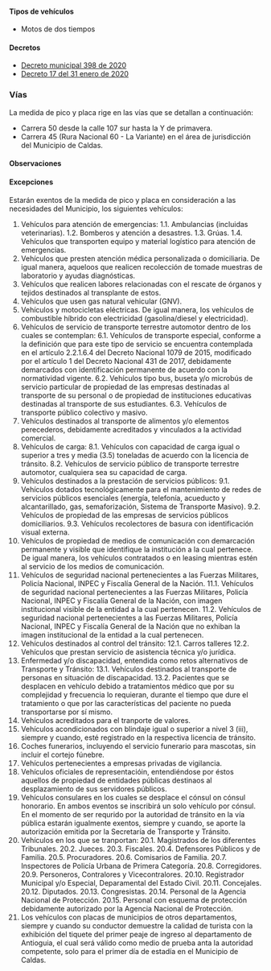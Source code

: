 #### Tipos de vehículos

- Motos de dos tiempos

#### Decretos

- [Decreto municipal 398 de 2020](https://normograma.info/medellin/normograma/docs/pdf/mjd_alcamed_0398_2020.pdf)
- [Decreto 17 del 31 enero de 2020](/caldas/decreto-17-del-31-enero-de-2020.pdf)

### Vías

La medida de pico y placa rige en las vías que se detallan a continuación:

- Carrera 50 desde la calle 107 sur hasta la Y de primavera.
- Carrera 45 (Rura Nacional 60 - La Variante) en el área de jurisdicción del Municipio de Caldas.

#### Observaciones

<TweetEmbed id="1242284868186374144" />

#### Excepciones

Estarán exentos de la medida de pico y placa en consideración a las necesidades del Municipio, los siguientes vehículos:

1. Vehículos para atención de emergencias:
   1.1. Ambulancias (incluidas veterinarias).
   1.2. Bomberos y atención a desastres.
   1.3. Grúas.
   1.4. Vehículos que transporten equipo y material logístico para atención de emergencias.
2. Vehículos que presten atención médica personalizada o domiciliaria. De igual manera, aqueloos que realicen recolección de tomade muestras de laboratorio y ayudas diagnósticas.
3. Vehículos que realicen labores relacionadas con el rescate de órganos y tejidos destinados al transplante de estos.
4. Vehículos que usen gas natural vehicular (GNV).
5. Vehículos y motocicletas eléctricas. De igual manera, los vehículos de combustible híbrido con electricidad (gasolina/diesel y electricidad).
6. Vehículos de servicio de transporte terrestre automotor dentro de los cuales se contemplan:
   6.1. Vehículos de transporte especial, conforme a la definición que para este tipo de servicio se encuentra contemplada en el artículo 2.2.1.6.4 del Decreto Nacional 1079 de 2015, modificado por el artículo 1 del Decreto Nacional 431 de 2017, debidamente demarcados con identificación permanente de acuerdo con la normatividad vigente.
   6.2. Vehículos tipo bus, buseta y/o microbús de servicio particular de propiedad de las empresas destinadas al transporte de su personal o de propiedad de instituciones educativas destinadas al transporte de sus estudiantes.
   6.3. Vehículos de transporte público colectivo y masivo.
7. Vehículos destinados al transporte de alimentos y/o elementos perecederos, debidamente acreditados y vinculados a la actividad comercial.
8. Vehículos de carga:
   8.1. Vehículos con capacidad de carga igual o superior a tres y media (3.5) toneladas de acuerdo con la licencia de tránsito.
   8.2. Vehículos de servicio público de transporte terrestre automotor, cualquiera sea su capacidad de carga.
9. Vehículos destinados a la prestación de servicios públicos:
   9.1. Vehículos dotados tecnológicamente para el mantenimiento de redes de servicios públicos esenciales (energía, telefonía, acueducto y alcantarillado, gas, semaforización, Sistema de Transporte Masivo).
   9.2. Vehículos de propiedad de las empresas de servicios públicos domiciliarios.
   9.3. Vehículos recolectores de basura con identificación visual externa.
10. Vehículos de propiedad de medios de comunicación con demarcación permanente y visible que identifique la institución a la cual pertenece. De igual manera, los vehículos contratados o en leasing mientras estén al servicio de los medios de comunicación.
11. Vehículos de seguridad nacional pertenecientes a las Fuerzas Militares, Policía Nacional, INPEC y Fiscalía General de la Nación.
    11.1. Vehículos de seguridad nacional pertenecientes a las Fuerzas Militares, Policía Nacional, INPEC y Fiscalía General de la Nación, con imagen institucional visible de la entidad a la cual pertenecen.
    11.2. Vehículos de seguridad nacional pertenecientes a las Fuerzas Militares, Policía Nacional, INPEC y Fiscalía General de la Nación que no exhiban la imagen institucional de la entidad a la cual pertenecen.
12. Vehículos destinados al control del tránsito:
    12.1. Carros talleres
    12.2. Vehículos que prestan servicio de asistencia técnica y/o jurídica.
13. Enfermedad y/o discapacidad, entendida como retos alternativos de Transporte y Tránsito:
    13.1. Vehículos destinados al transporte de personas en situación de discapacidad.
    13.2. Pacientes que se desplacen en vehículo debido a tratamientos médico que por su complejidad y frecuencia lo requieran, durante el tiempo que dure el tratamiento o que por las características del paciente no pueda transportarse por sí mismo.
14. Vehículos acreditados para el tranporte de valores.
15. Vehículos acondicionados con blindaje igual o superior a nivel 3 (iii), siempre y cuando, esté registrado en la respectiva licencia de tránsito.
16. Coches funerarios, incluyendo el servicio funerario para mascotas, sin incluir el cortejo fúnebre.
17. Vehículos pertenecientes a empresas privadas de vigilancia.
18. Vehículos oficiales de representacióin, entendiéndose por éstos aquellos de propiedad de entidades públicas destinaos al desplazamiento de sus servidores públicos.
19. Vehículos consulares en los cuales se desplace el cónsul on cónsul honorario. En ambos eventos se inscribirá un solo vehículo por cónsul. En el momento de ser requrido por la autoridad de tránsito en la vía pública estarán igualmente exentos, siempre y cuando, se aporte la autorización emitida por la Secretaría de Transporte y Tránsito.
20. Vehículos en los que se tranportan:
    20.1. Magistrados de los diferentes Tribunales.
    20.2. Jueces.
    20.3. Fiscales.
    20.4. Defensores Públicos y de Familia.
    20.5. Procuradores.
    20.6. Comisarios de Familia.
    20.7. Inspectores de Policía Urbana de Primera Categoría.
    20.8. Corregidores.
    20.9. Personeros, Contralores y Vicecontralores.
    20.10. Registrador Municipal y/o Especial, Deparamental del Estado Civil.
    20.11. Concejales.
    20.12. Diputados.
    20.13. Congresistas.
    20.14. Personal de la Agencia Nacional de Protección.
    20.15. Personal con esquema de protección debidamente autorizado por la Agencia Nacional de Protección.
21. Los vehículos con placas de municipios de otros departamentos, siempre y cuando su conductor demuestre la calidad de turista con la exhibición del tiquete del primer peaje de ingreso al departamento de Antioguia, el cual será válido como medio de prueba anta la autoridad competente, solo para el primer día de estadía en el Municipio de Caldas.
